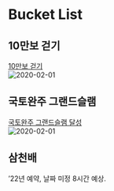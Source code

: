 # Bucket List

## 10만보 걷기

[10만보 걷기](https://www.instagram.com/p/B8BkqZOg4sQ/?utm_source=ig_web_copy_link)  
![2020-02-01](https://user-images.githubusercontent.com/72383349/154974181-706f1683-6fec-4e03-b220-9d33fe423db3.png)

## 국토완주 그랜드슬램

[국토완주 그랜드슬램 달성](https://www.instagram.com/p/CRNnpMbBVvo/?utm_source=ig_web_copy_link0)  
![2020-02-01](https://user-images.githubusercontent.com/72383349/154974466-4a7710eb-596f-402d-8087-64c788862443.png)

## 삼천배

'22년 예약, 날짜 미정 8시간 예상.
